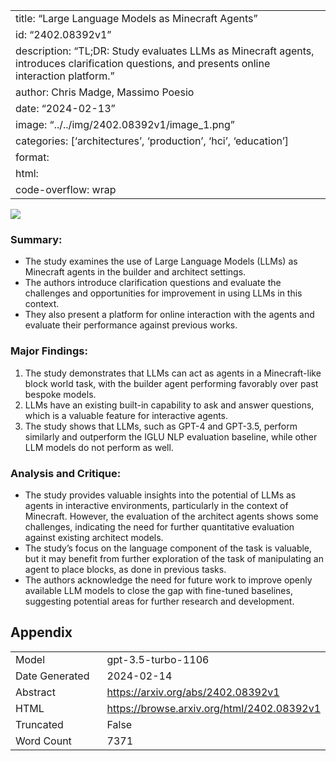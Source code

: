 
---
title: "Large Language Models as Minecraft Agents"
id: "2402.08392v1"
description: "TL;DR: Study evaluates LLMs as Minecraft agents, introduces clarification questions, and presents online interaction platform."
author: Chris Madge, Massimo Poesio
date: "2024-02-13"
image: "../../img/2402.08392v1/image_1.png"
categories: ['architectures', 'production', 'hci', 'education']
format:
  html:
    code-overflow: wrap
---

![](../../img/2402.08392v1/image_1.png)

### **Summary:**
- The study examines the use of Large Language Models (LLMs) as Minecraft agents in the builder and architect settings.
- The authors introduce clarification questions and evaluate the challenges and opportunities for improvement in using LLMs in this context.
- They also present a platform for online interaction with the agents and evaluate their performance against previous works.

### Major Findings:
1. The study demonstrates that LLMs can act as agents in a Minecraft-like block world task, with the builder agent performing favorably over past bespoke models.
2. LLMs have an existing built-in capability to ask and answer questions, which is a valuable feature for interactive agents.
3. The study shows that LLMs, such as GPT-4 and GPT-3.5, perform similarly and outperform the IGLU NLP evaluation baseline, while other LLM models do not perform as well.

### Analysis and Critique:
- The study provides valuable insights into the potential of LLMs as agents in interactive environments, particularly in the context of Minecraft. However, the evaluation of the architect agents shows some challenges, indicating the need for further quantitative evaluation against existing architect models.
- The study's focus on the language component of the task is valuable, but it may benefit from further exploration of the task of manipulating an agent to place blocks, as done in previous tasks.
- The authors acknowledge the need for future work to improve openly available LLM models to close the gap with fine-tuned baselines, suggesting potential areas for further research and development.

## Appendix

|          |          |
|----------|----------|
| Model     | gpt-3.5-turbo-1106       |
| Date Generated     | 2024-02-14       |
| Abstract | [https://arxiv.org/abs/2402.08392v1](https://arxiv.org/abs/2402.08392v1)        |
| HTML     | [https://browse.arxiv.org/html/2402.08392v1](https://browse.arxiv.org/html/2402.08392v1)       |
| Truncated       | False       |
| Word Count       | 7371       |